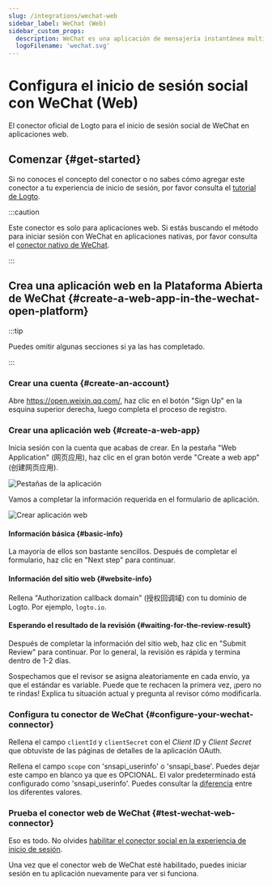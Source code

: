 ```yaml
---
slug: /integrations/wechat-web
sidebar_label: WeChat (Web)
sidebar_custom_props:
  description: WeChat es una aplicación de mensajería instantánea multiplataforma.
  logoFilename: 'wechat.svg'
---
```



# Configura el inicio de sesión social con WeChat (Web)

El conector oficial de Logto para el inicio de sesión social de WeChat en aplicaciones web.

<GuideTip />

## Comenzar \{#get-started}

Si no conoces el concepto del conector o no sabes cómo agregar este conector a tu experiencia de inicio de sesión, por favor consulta el [tutorial de Logto](/connectors/social-connectors).

:::caution

Este conector es solo para aplicaciones web. Si estás buscando el método para iniciar sesión con WeChat en aplicaciones nativas, por favor consulta el [conector nativo de WeChat](/integrations/wechat-native).

:::

## Crea una aplicación web en la Plataforma Abierta de WeChat \{#create-a-web-app-in-the-wechat-open-platform}

:::tip

Puedes omitir algunas secciones si ya las has completado.

:::

### Crear una cuenta \{#create-an-account}

Abre https://open.weixin.qq.com/, haz clic en el botón "Sign Up" en la esquina superior derecha, luego completa el proceso de registro.

### Crear una aplicación web \{#create-a-web-app}

Inicia sesión con la cuenta que acabas de crear. En la pestaña "Web Application" (网页应用), haz clic en el gran botón verde "Create a web app" (创建网页应用).

<img src="/img/assets/app-tabs.png" alt="Pestañas de la aplicación" />

Vamos a completar la información requerida en el formulario de aplicación.

<img src="/img/assets/create-web-app.png" alt="Crear aplicación web" />

#### Información básica \{#basic-info}

La mayoría de ellos son bastante sencillos. Después de completar el formulario, haz clic en "Next step" para continuar.

#### Información del sitio web \{#website-info}

Rellena "Authorization callback domain" (授权回调域) con tu dominio de Logto. Por ejemplo, `logto.io`.

#### Esperando el resultado de la revisión \{#waiting-for-the-review-result}

Después de completar la información del sitio web, haz clic en "Submit Review" para continuar. Por lo general, la revisión es rápida y termina dentro de 1-2 días.

Sospechamos que el revisor se asigna aleatoriamente en cada envío, ya que el estándar es variable. Puede que te rechacen la primera vez, ¡pero no te rindas! Explica tu situación actual y pregunta al revisor cómo modificarla.

### Configura tu conector de WeChat \{#configure-your-wechat-connector}

Rellena el campo `clientId` y `clientSecret` con el _Client ID_ y _Client Secret_ que obtuviste de las páginas de detalles de la aplicación OAuth.

Rellena el campo `scope` con 'snsapi_userinfo' o 'snsapi_base'. Puedes dejar este campo en blanco ya que es OPCIONAL. El valor predeterminado está configurado como 'snsapi_userinfo'. Puedes consultar la [diferencia](https://developers.weixin.qq.com/doc/offiaccount/OA_Web_Apps/Wechat_webpage_authorization.html) entre los diferentes valores.

### Prueba el conector web de WeChat \{#test-wechat-web-connector}

Eso es todo. No olvides [habilitar el conector social en la experiencia de inicio de sesión](/connectors/social-connectors/#enable-social-sign-in).

Una vez que el conector web de WeChat esté habilitado, puedes iniciar sesión en tu aplicación nuevamente para ver si funciona.
